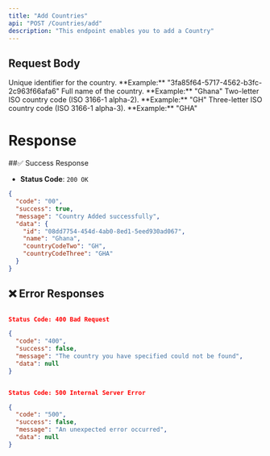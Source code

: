 ```yaml
---
title: "Add Countries"
api: "POST /Countries/add"
description: "This endpoint enables you to add a Country"
---
```


## Request Body

<ParamField body="id" type="string">
  Unique identifier for the country.
  **Example:** "3fa85f64-5717-4562-b3fc-2c963f66afa6"
</ParamField>

<ParamField body="name" type="string" required>
  Full name of the country.
  **Example:** "Ghana"
</ParamField>

<ParamField body="countryCodeTwo" type="string" required>
  Two-letter ISO country code (ISO 3166-1 alpha-2).
  **Example:** "GH"
</ParamField>

<ParamField body="countryCodeThree" type="string" required>
  Three-letter ISO country code (ISO 3166-1 alpha-3).
  **Example:** "GHA"
</ParamField>


# Response

##✅ Success Response

- **Status Code**: `200 OK`

```json
{
  "code": "00",
  "success": true,
  "message": "Country Added successfully",
  "data": {
    "id": "08dd7754-454d-4ab0-8ed1-5eed930ad067",
    "name": "Ghana",
    "countryCodeTwo": "GH",
    "countryCodeThree": "GHA"
  }
}
```


## ❌ Error Responses

```json

Status Code: 400 Bad Request

{
  "code": "400",
  "success": false,
  "message": "The country you have specified could not be found",
  "data": null
}


Status Code: 500 Internal Server Error

{
  "code": "500",
  "success": false,
  "message": "An unexpected error occurred",
  "data": null
}
